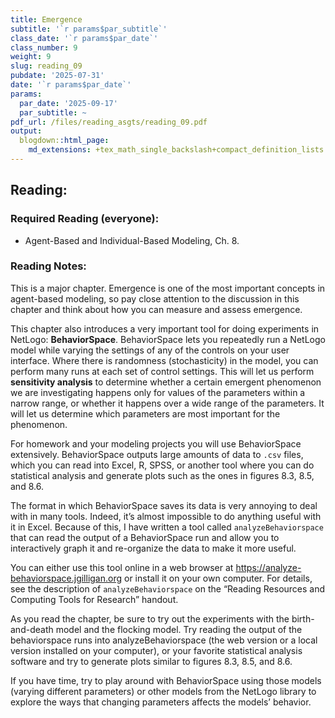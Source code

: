 ```yaml
---
title: Emergence
subtitle: '`r params$par_subtitle`'
class_date: '`r params$par_date`'
class_number: 9
weight: 9
slug: reading_09
pubdate: '2025-07-31'
date: '`r params$par_date`'
params:
  par_date: '2025-09-17'
  par_subtitle: ~
pdf_url: /files/reading_asgts/reading_09.pdf
output:
  blogdown::html_page:
    md_extensions: +tex_math_single_backslash+compact_definition_lists
---
```

## Reading:

### Required Reading (everyone):

* Agent-Based and Individual-Based Modeling, Ch. 8.

### Reading Notes:

This is a major chapter. Emergence is one of the most important concepts in agent-based modeling, so pay close attention to the discussion in this chapter and think about how you can measure and assess emergence.

This chapter also introduces a very important tool for doing experiments in NetLogo: **BehaviorSpace**. BehaviorSpace lets you repeatedly run a NetLogo model while varying the settings of any of the controls on your user interface. Where there is randomness (stochasticity) in the model, you can perform many runs at each set of control settings. This will let us perform **sensitivity analysis** to determine whether a certain emergent phenomenon we are investigating happens only for values of the parameters within a narrow range, or whether it happens over a wide range of the parameters. It will let us determine which parameters are most important for the phenomenon.

For homework and your modeling projects you will use BehaviorSpace extensively. BehaviorSpace outputs large amounts of data to `.csv` files, which you can read into Excel, R, SPSS, or another tool where you can do statistical analysis and generate plots such as the ones in figures 8.3, 8.5, and 8.6. 

The format in which BehaviorSpace saves its data is very annoying to deal with in many tools. Indeed, it's almost impossible to do anything useful with it in Excel. Because of this, I have written a tool called `analyzeBehaviorspace` that can read the output of a BehaviorSpace run and allow you to interactively graph it and re-organize the data to make it more useful. 


You can either use this tool online in a web browser at <https://analyze-behaviorspace.jgilligan.org> or install it on your own computer. For details, see the description of 
`analyzeBehaviorspace` on the "Reading Resources and Computing Tools for Research" handout.


As you read the chapter, be sure to try out the experiments with the birth-and-death model and the flocking model. Try reading the output of the behaviorspace runs into analyzeBehaviorspace (the web version or a local version installed on your computer), or your favorite statistical analysis software and try to generate plots similar to figures 8.3, 8.5, and 8.6.

If you have time, try to play around with BehaviorSpace using those models (varying different parameters) or other models from the NetLogo library to explore the ways that changing parameters affects the models' behavior.
